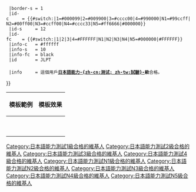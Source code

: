 <includeonly>{{Userbox
  |border-c = {{#switch:{{{1|}}}|1=#000099|2=#009900|3=#cccc00|4=#990000|N1=#99ccff|N2=#00ff00|N3=#ccff00|N4=#cccc33|N5=#ff6666|#000000}}
  |border-s = 1
  |id-c     = {{#switch:{{{1|}}}|1=#000099|2=#009900|3=#cccc00|4=#990000|N1=#99ccff|N2=#00ff00|N3=#ccff00|N4=#cccc33|N5=#ff6666|#000000}}
  |id-s     = 12
  |id-fc    = {{#switch:{{{1|}}}|1|2|3|4=#FFFFFF|N1|N2|N3|N4|N5=#000000|#FFFFFF}}
  |info-c   = #ffffff
  |info-s   = 10
  |info-fc  = black
  |id       = JLPT<br>{{{1|}}}
  |info     = 這個用戶'''[[日本語能力試驗|日本語能力-{zh-cn:测试; zh-tw:試驗}-]]{{{1}}}級'''合格。
}}[[Category:日本語能力測試{{{1}}}級合格的維基人|{{PAGENAME}}]]</includeonly><noinclude>
{| class="wikitable"
!模板範例
!模板效果
|-
|{{tl|User JLPT|1}}
|{{User JLPT|1}}
|-
|{{tl|User JLPT|2}}
|{{User JLPT|2}}
|-
|{{tl|User JLPT|3}}
|{{User JLPT|3}}
|-
|{{tl|User JLPT|4}}
|{{User JLPT|4}}
|-
|{{tl|User JLPT|N1}}
|{{User JLPT|N1}}
|-
|{{tl|User JLPT|N2}}
|{{User JLPT|N2}}
|-
|{{tl|User JLPT|N3}}
|{{User JLPT|N3}}
|-
|{{tl|User JLPT|N4}}
|{{User JLPT|N4}}
|-
|{{tl|User JLPT|N5}}
|{{User JLPT|N5}}
|}
[[Category:日本語能力測試1級合格的維基人]]
[[Category:日本語能力測試2級合格的維基人]]
[[Category:日本語能力測試3級合格的維基人]]
[[Category:日本語能力測試4級合格的維基人]]
[[Category:日本語能力測試N1級合格的維基人]]
[[Category:日本語能力測試N2級合格的維基人]]
[[Category:日本語能力測試N3級合格的維基人]]
[[Category:日本語能力測試N4級合格的維基人]]
[[Category:日本語能力測試N5級合格的維基人]]
</noinclude>